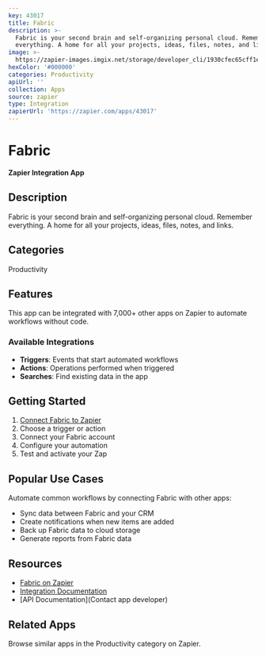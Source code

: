 ```yaml
---
key: 43017
title: Fabric
description: >-
  Fabric is your second brain and self-organizing personal cloud. Remember
  everything. A home for all your projects, ideas, files, notes, and links.
image: >-
  https://zapier-images.imgix.net/storage/developer_cli/1930cfec65cff1ed55e930bcc83b08b7.png?auto=format%2Ccompress&ixlib=python-3.0.0&q=50
hexColor: '#000000'
categories: Productivity
apiUrl: ''
collection: Apps
source: zapier
type: Integration
zapierUrl: 'https://zapier.com/apps/43017'
---
```

# Fabric

**Zapier Integration App**

## Description

Fabric is your second brain and self-organizing personal cloud. Remember everything. A home for all your projects, ideas, files, notes, and links.

## Categories

Productivity

## Features

This app can be integrated with 7,000+ other apps on Zapier to automate workflows without code.

### Available Integrations

- **Triggers**: Events that start automated workflows
- **Actions**: Operations performed when triggered
- **Searches**: Find existing data in the app

## Getting Started

1. [Connect Fabric to Zapier](https://zapier.com/apps/43017)
2. Choose a trigger or action
3. Connect your Fabric account
4. Configure your automation
5. Test and activate your Zap

## Popular Use Cases

Automate common workflows by connecting Fabric with other apps:

- Sync data between Fabric and your CRM
- Create notifications when new items are added
- Back up Fabric data to cloud storage
- Generate reports from Fabric data

## Resources

- [Fabric on Zapier](https://zapier.com/apps/43017)
- [Integration Documentation](https://zapier.com/apps/43017/integrations)
- [API Documentation](Contact app developer)

## Related Apps

Browse similar apps in the Productivity category on Zapier.
